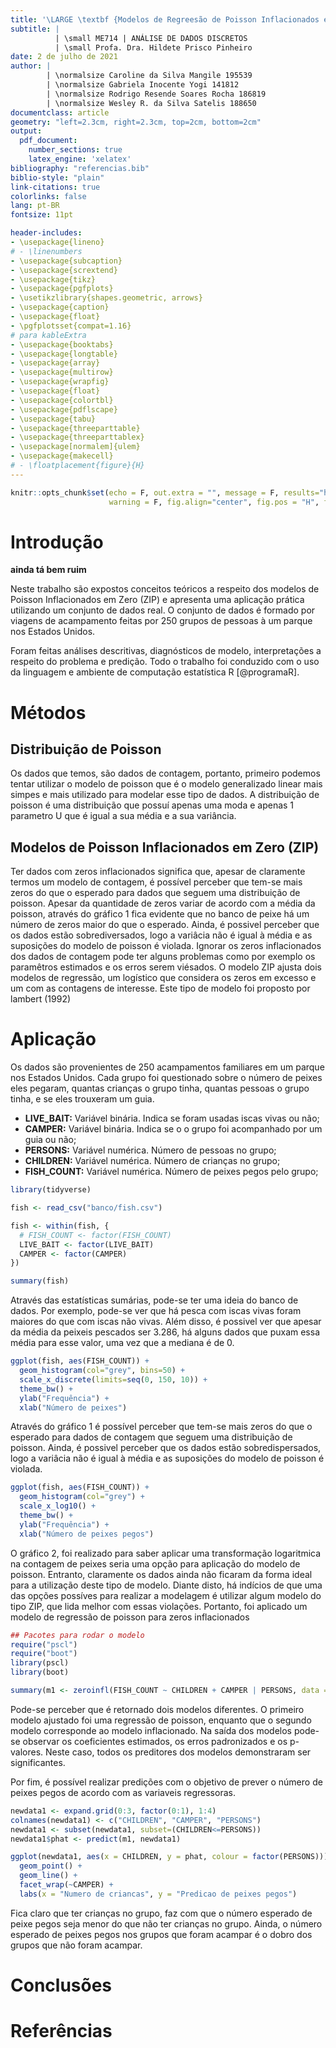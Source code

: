 ---
title: '\LARGE \textbf {Modelos de Regreesão de Poisson Inflacionados em Zero}'
subtitle: |
          | \small ME714 | ANÁLISE DE DADOS DISCRETOS
          | \small Profa. Dra. Hildete Prisco Pinheiro
date: 2 de julho de 2021
author: | 
        | \normalsize Caroline da Silva Mangile 195539
        | \normalsize Gabriela Inocente Yogi 141812
        | \normalsize Rodrigo Resende Soares Rocha 186819
        | \normalsize Wesley R. da Silva Satelis 188650
documentclass: article
geometry: "left=2.3cm, right=2.3cm, top=2cm, bottom=2cm"
output:
  pdf_document:
    number_sections: true
    latex_engine: 'xelatex'
bibliography: "referencias.bib"
biblio-style: "plain"
link-citations: true
colorlinks: false
lang: pt-BR
fontsize: 11pt

header-includes:
- \usepackage{lineno}
# - \linenumbers
- \usepackage{subcaption}
- \usepackage{scrextend}
- \usepackage{tikz}
- \usepackage{pgfplots}
- \usetikzlibrary{shapes.geometric, arrows}
- \usepackage{caption}
- \usepackage{float}
- \pgfplotsset{compat=1.16}
# para kableExtra
- \usepackage{booktabs}
- \usepackage{longtable}
- \usepackage{array}
- \usepackage{multirow}
- \usepackage{wrapfig}
- \usepackage{float}
- \usepackage{colortbl}
- \usepackage{pdflscape}
- \usepackage{tabu}
- \usepackage{threeparttable}
- \usepackage{threeparttablex}
- \usepackage[normalem]{ulem}
- \usepackage{makecell}
# - \floatplacement{figure}{H}
---

```{r setup, include=FALSE}
knitr::opts_chunk$set(echo = F, out.extra = "", message = F, results="hide",
                      warning = F, fig.align="center", fig.pos = "H", fig.height = 2)
```

# Introdução

**ainda tá bem ruim**

Neste trabalho são expostos conceitos teóricos a respeito dos modelos de Poisson Inflacionados em Zero (ZIP) e apresenta uma aplicação prática utilizando um conjunto de dados real. O conjunto de dados é formado por viagens de acampamento feitas por 250 grupos de pessoas à um parque nos Estados Unidos.

Foram feitas análises descritivas, diagnósticos de modelo, interpretações a respeito do problema e predição. Todo o trabalho foi conduzido com o uso da linguagem e ambiente de computação estatística R [@programaR].

# Métodos

## Distribuição de Poisson

Os dados que temos, são dados de contagem, portanto, primeiro podemos tentar utilizar o modelo de poisson que é o modelo generalizado linear mais simpes e mais utilizado para modelar esse tipo de dados. 
A distribuição de poisson é uma distribuição que possuí apenas uma moda e apenas 1 parametro U que é igual a sua média e a sua variância.

## Modelos de Poisson Inflacionados em Zero (ZIP)
Ter dados com zeros inflacionados significa que, apesar de claramente termos um modelo de contagem, é possível perceber que tem-se mais zeros do que o esperado para dados que seguem uma distribuição de poisson. Apesar da quantidade de zeros variar de acordo com a média da poisson, através do gráfico 1 fica evidente que no banco de peixe há um número de zeros maior do que o esperado. Ainda, é possivel perceber que os dados estão sobrediversados, logo a variâcia não é igual à média e as suposições do modelo de poisson é violada.
Ignorar os zeros inflacionados dos dados de contagem pode ter alguns problemas como por exemplo os paramêtros estimados e os erros serem viésados.
O modelo ZIP ajusta dois modelos de regressão, um logístico que considera os zeros em excesso e um com as contagens de interesse. Este tipo de modelo foi proposto por lambert (1992)



# Aplicação

Os dados são provenientes de 250 acampamentos familiares em um parque nos Estados Unidos. Cada grupo foi questionado sobre o número de peixes eles pegaram, quantas crianças o grupo tinha, quantas pessoas o grupo tinha, e se eles trouxeram um guia.

* **LIVE_BAIT:** Variável binária. Indica se foram usadas iscas vivas ou não;
* **CAMPER:** Variável binária. Indica se o o grupo foi acompanhado por um guia ou não;
* **PERSONS:** Variável numérica. Número de pessoas no grupo;
* **CHILDREN:** Variável numérica. Número de crianças no grupo;
* **FISH_COUNT:** Variável numérica. Número de peixes pegos pelo grupo;

\newpage

```{r}
library(tidyverse)

fish <- read_csv("banco/fish.csv")

fish <- within(fish, {
  # FISH_COUNT <- factor(FISH_COUNT)
  LIVE_BAIT <- factor(LIVE_BAIT)
  CAMPER <- factor(CAMPER)
})

```

```{r, results='hold'}
summary(fish)
```
Através das estatísticas sumárias, pode-se ter uma ideia do banco de dados. Por exemplo, pode-se ver que há pesca com iscas vivas foram maiores do que com iscas não vivas. Além disso, é possivel ver que apesar da média da peixeis pescados ser 3.286, há alguns dados que puxam essa média para esse valor, uma vez que a mediana é de 0.
```{r fig.height=2.5}
ggplot(fish, aes(FISH_COUNT)) + 
  geom_histogram(col="grey", bins=50) +
  scale_x_discrete(limits=seq(0, 150, 10)) +
  theme_bw() +
  ylab("Frequência") +
  xlab("Número de peixes")
```
Através do gráfico 1 é possível perceber que tem-se mais zeros do que o esperado para dados de contagem que seguem uma distribuição de poisson. Ainda, é possivel perceber que os dados estão sobredispersados, logo a variâcia não é igual à média e as suposições do modelo de poisson é violada.

```{r, eval=F}
ggplot(fish, aes(FISH_COUNT)) + 
  geom_histogram(col="grey") +
  scale_x_log10() +
  theme_bw() + 
  ylab("Frequência") +
  xlab("Número de peixes pegos")
```
O gráfico 2, foi realizado para saber aplicar uma transformação logaritmica na contagem de peixes seria uma opção para aplicação do modelo de poisson. Entranto, claramente os dados ainda não ficaram da forma ideal para a utilização deste tipo de modelo.
Diante disto, há indícios de que uma das opções possíves para realizar a modelagem é utilizar algum modelo do tipo ZIP, que lida melhor com essas violações.
Portanto, foi aplicado um modelo de regressão de poisson para zeros inflacionados

```{r}
## Pacotes para rodar o modelo
require("pscl")
require("boot")
library(pscl)
library(boot)
```

```{r}
summary(m1 <- zeroinfl(FISH_COUNT ~ CHILDREN + CAMPER | PERSONS, data = fish))

```
Pode-se perceber que é retornado dois modelos diferentes. O primeiro modelo ajustado foi uma regressão de poisson, enquanto que o segundo modelo corresponde ao modelo inflacionado.
Na saída dos modelos pode-se observar os coeficientes estimados, os erros padronizados e os p-valores. Neste caso, todos os preditores dos modelos demonstraram ser significantes.

Por fim, é possível realizar predições com o objetivo de prever o número de peixes pegos de acordo com as variaveis regressoras.

```{r}
newdata1 <- expand.grid(0:3, factor(0:1), 1:4)
colnames(newdata1) <- c("CHILDREN", "CAMPER", "PERSONS")
newdata1 <- subset(newdata1, subset=(CHILDREN<=PERSONS))
newdata1$phat <- predict(m1, newdata1)

ggplot(newdata1, aes(x = CHILDREN, y = phat, colour = factor(PERSONS))) +
  geom_point() +
  geom_line() +
  facet_wrap(~CAMPER) +
  labs(x = "Numero de criancas", y = "Predicao de peixes pegos")
```
Fica claro que ter crianças no grupo, faz com que o número esperado de peixe pegos seja menor do que não ter crianças no grupo.
Ainda, o número esperado de peixes pegos nos grupos que foram acampar é o dobro dos grupos que não foram acampar.

# Conclusões

# Referências


